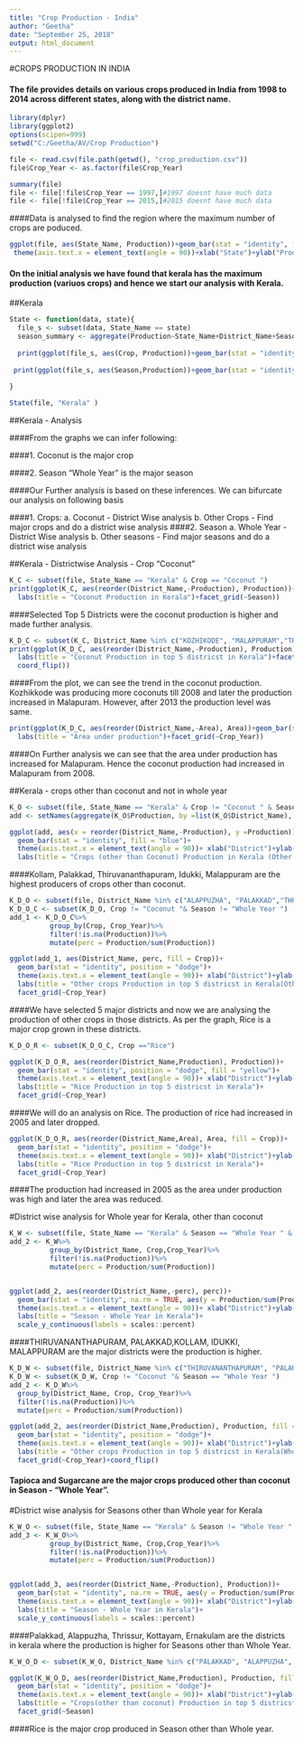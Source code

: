 ```yaml
---
title: "Crop Production - India"
author: "Geetha"
date: "September 25, 2018"
output: html_document
---
```

#CROPS PRODUCTION IN INDIA

#### The file provides details on various crops produced in India from 1998 to 2014 across different states, along with the district name.

```r
library(dplyr)
library(ggplot2)
options(scipen=999)
setwd("C:/Geetha/AV/Crop Production")

file <- read.csv(file.path(getwd(), "crop_production.csv"))
file$Crop_Year <- as.factor(file$Crop_Year)

summary(file)
file <- file[!file$Crop_Year == 1997,]#1997 doesnt have much data
file <- file[!file$Crop_Year == 2015,]#2015 doesnt have much data

```

####Data is analysed to find the region where the maximum number of crops are poduced.

```r
ggplot(file, aes(State_Name, Production))+geom_bar(stat = "identity", fill = "blue")+
 theme(axis.text.x = element_text(angle = 90))+xlab("State")+ylab("Production in million")

```

#### On the initial analysis we have found that kerala has the maximum production (variuos crops) and hence we start our analysis with Kerala.


##Kerala


```r
State <- function(data, state){
  file_s <- subset(data, State_Name == state)
  season_summary <- aggregate(Production~State_Name+District_Name+Season, data = file_s, mean)
  
  print(ggplot(file_s, aes(Crop, Production))+geom_bar(stat = "identity", fill = "blue") + theme(axis.text.x = element_text(angle = 90)))
  
 print(ggplot(file_s, aes(Season,Production))+geom_bar(stat = "identity", fill = "blue")+ theme(axis.text.x = element_text(angle = 90))+xlab("Season")+ylab("Production"))
 
}

State(file, "Kerala" )
```

##Kerala - Analysis

####From the graphs we can infer following: 

####1. Coconut is the major crop                                                                       

####2. Season "Whole Year" is the major season

####Our Further analysis is based on these inferences. We can bifurcate our analysis on following basis

####1. Crops:
    a. Coconut - District Wise analysis
    b. Other Crops - Find major crops and do a district wise analysis
####2. Season
    a. Whole Year - District Wise analysis
    b. Other seasons - Find major seasons and do a district wise analysis

##Kerala - Districtwise Analysis - Crop "Coconut"

```r
K_C <- subset(file, State_Name == "Kerala" & Crop == "Coconut ")
print(ggplot(K_C, aes(reorder(District_Name,-Production), Production))+geom_bar(stat = "identity", fill = "blue") +  theme(axis.text.x = element_text(angle = 90))+  xlab("District")+ylab("Production")+
  labs(title = "Coconut Production in Kerala")+facet_grid(~Season))
```

####Selected Top 5 Districts were the coconut production is higher and made further analysis.

```r
K_D_C <- subset(K_C, District_Name %in% c("KOZHIKODE", "MALAPPURAM","THIRUVANANTHAPURAM", "THRISSUR", "KANNUR"))
print(ggplot(K_D_C, aes(reorder(District_Name,-Production), Production))+geom_bar(stat = "identity", fill = "blue")+ theme(axis.text.x = element_text(angle = 90))+ xlab("District")+ylab("Production")+
  labs(title = "Coconut Production in top 5 districst in Kerala")+facet_grid(~Crop_Year)+
  coord_flip())
```

####From the plot, we can see the trend in the coconut production. Kozhikkode was producing more coconuts till 2008 and later the production increased in Malapuram. However, after 2013 the production level was same.

```r
print(ggplot(K_D_C, aes(reorder(District_Name,-Area), Area))+geom_bar(stat = "identity", fill = "blue")+theme(axis.text.x = element_text(angle = 90))+ xlab("District")+ylab("Area")+
  labs(title = "Area under production")+facet_grid(~Crop_Year))


```

####On Further analysis we can see that the area under production has increased for Malapuram. Hence the coconut production had increased in Malapuram from 2008.


##Kerala - crops other than coconut and not in whole year

```r
K_O <- subset(file, State_Name == "Kerala" & Crop != "Coconut " & Season != "Whole Year ")
add <- setNames(aggregate(K_O$Production, by =list(K_O$District_Name), FUN =sum, na.rm = TRUE),c("District_Name", "Production"))

ggplot(add, aes(x = reorder(District_Name,-Production), y =Production))+
  geom_bar(stat = "identity", fill = "blue")+
  theme(axis.text.x = element_text(angle = 90))+ xlab("District")+ylab("Production")+
  labs(title = "Crops (other than Coconut) Production in Kerala (Other than Whole Year)")

```

####Kollam, Palakkad, Thiruvananthapuram, Idukki, Malappuram are the highest producers of crops other than coconut.


```r

K_D_O <- subset(file, District_Name %in% c("ALAPPUZHA", "PALAKKAD","THRISSUR" , "ERNAKULAM", "KOTTAYAM"))
K_D_O_C <- subset(K_D_O, Crop != "Coconut "& Season != "Whole Year ")
add_1 <- K_D_O_C%>%
          group_by(Crop, Crop_Year)%>%
          filter(!is.na(Production))%>%
          mutate(perc = Production/sum(Production))

ggplot(add_1, aes(District_Name, perc, fill = Crop))+
  geom_bar(stat = "identity", position = "dodge")+
  theme(axis.text.x = element_text(angle = 90))+ xlab("District")+ylab("Production")+
  labs(title = "Other crops Production in top 5 districst in Kerala(Other than Whole Year)")+
  facet_grid(~Crop_Year)
```

####We have selected 5 major districts and now we are analysing the production of other crops in those districts. As per the graph, Rice is a major crop grown in these districts. 


```r

K_D_O_R <- subset(K_D_O_C, Crop =="Rice")

ggplot(K_D_O_R, aes(reorder(District_Name,Production), Production))+
  geom_bar(stat = "identity", position = "dodge", fill = "yellow")+
  theme(axis.text.x = element_text(angle = 90))+ xlab("District")+ylab("Production")+
  labs(title = "Rice Production in top 5 districst in Kerala")+
  facet_grid(~Crop_Year)
```

####We will do an analysis on Rice. The production of rice had increased in 2005 and later dropped.


```r

ggplot(K_D_O_R, aes(reorder(District_Name,Area), Area, fill = Crop))+
  geom_bar(stat = "identity", position = "dodge")+
  theme(axis.text.x = element_text(angle = 90))+ xlab("District")+ylab("Area")+
  labs(title = "Rice Production in top 5 districst in Kerala")+
  facet_grid(~Crop_Year)

```

####The production had increased in 2005 as the area under production was high and later the area was reduced.

#District wise analysis for Whole year for Kerala, other than coconut

```r
K_W <- subset(file, State_Name == "Kerala" & Season == "Whole Year " & Crop != "Coconut ")
add_2 <- K_W%>%
          group_by(District_Name, Crop,Crop_Year)%>%
          filter(!is.na(Production))%>%
          mutate(perc = Production/sum(Production))


ggplot(add_2, aes(reorder(District_Name,-perc), perc))+
  geom_bar(stat = "identity", na.rm = TRUE, aes(y = Production/sum(Production)))+
  theme(axis.text.x = element_text(angle = 90))+ xlab("District")+ylab("Production")+
  labs(title = "Season - Whole Year in Kerala")+
  scale_y_continuous(labels = scales::percent)
```

####THIRUVANANTHAPURAM, PALAKKAD,KOLLAM, IDUKKI, MALAPPURAM are the major districts were the production is higher.

```r

K_D_W <- subset(file, District_Name %in% c("THIRUVANANTHAPURAM", "PALAKKAD","KOLLAM", "IDUKKI", "MALAPPURAM"))
K_D_W <- subset(K_D_W, Crop != "Coconut "& Season == "Whole Year ")
add_2 <- K_D_W%>%
  group_by(District_Name, Crop, Crop_Year)%>%
  filter(!is.na(Production))%>%
  mutate(perc = Production/sum(Production))

ggplot(add_2, aes(reorder(District_Name,Production), Production, fill = Crop))+
  geom_bar(stat = "identity", position = "dodge")+
  theme(axis.text.x = element_text(angle = 90))+ xlab("District")+ylab("Production")+
  labs(title = "Other crops Production in top 5 districst in Kerala(Whole Year)")+
  facet_grid(~Crop_Year)+coord_flip()

```

#### Tapioca and Sugarcane are the major crops produced other than coconut in Season - "Whole Year".


#District wise analysis for Seasons other than Whole year for Kerala
```r
K_W_O <- subset(file, State_Name == "Kerala" & Season != "Whole Year " & Crop != "Coconut ")
add_3 <- K_W_O%>%
          group_by(District_Name, Crop,Crop_Year)%>%
          filter(!is.na(Production))%>%
          mutate(perc = Production/sum(Production))


ggplot(add_3, aes(reorder(District_Name,-Production), Production))+
  geom_bar(stat = "identity", na.rm = TRUE, aes(y = Production/sum(Production)))+
  theme(axis.text.x = element_text(angle = 90))+ xlab("District")+ylab("Production")+
  labs(title = "Season - Whole Year in Kerala")+
  scale_y_continuous(labels = scales::percent)
```

####Palakkad, Alappuzha, Thrissur, Kottayam, Ernakulam are the districts in kerala where the production is higher for Seasons other than Whole Year.

```r

K_W_O_D <- subset(K_W_O, District_Name %in% c("PALAKKAD", "ALAPPUZHA", "THRISSUR", "KOTTAYAM", "ERNAKULAM")) 

ggplot(K_W_O_D, aes(reorder(District_Name,Production), Production, fill = Crop))+
  geom_bar(stat = "identity", position = "dodge")+
  theme(axis.text.x = element_text(angle = 90))+ xlab("District")+ylab("Production")+
  labs(title = "Crops(other than coconut) Production in top 5 districst in Kerala(other than Whole Year)")+
  facet_grid(~Season)

```

####Rice is the major crop produced in Season other than Whole year.